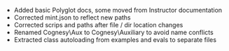  - Added basic Polyglot docs, some moved from Instructor documentation
 - Corrected mint.json to reflect new paths
 - Corrected scrips and paths after file / dir location changes
 - Renamed Cognesy\Aux to Cognesy\Auxiliary to avoid name conflicts
 - Extracted class autoloading from examples and evals to separate files
